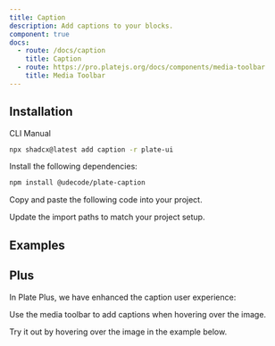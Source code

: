 ```yaml
---
title: Caption
description: Add captions to your blocks.
component: true
docs:
  - route: /docs/caption
    title: Caption
  - route: https://pro.platejs.org/docs/components/media-toolbar
    title: Media Toolbar
---
```


## Installation

<Tabs defaultValue="cli">

<TabsList>
<TabsTrigger value="cli">CLI</TabsTrigger>
<TabsTrigger value="manual">Manual</TabsTrigger>
</TabsList>
<TabsContent value="cli">

```bash
npx shadcx@latest add caption -r plate-ui
```

</TabsContent>

<TabsContent value="manual">

<Steps>

<Step>

Install the following dependencies:

```bash
npm install @udecode/plate-caption
```

</Step>

<Step>

Copy and paste the following code into your project.

</Step>

<ComponentSource name="caption" />

<Step>

Update the import paths to match your project setup.

</Step>

</Steps>

</TabsContent>

</Tabs>

## Examples

<ComponentPreview name="playground-demo" id="media" />

<ComponentSource name="image-element" />
<ComponentSource name="media-embed-element" />


## Plus

In Plate Plus, we have enhanced the caption user experience:

Use the media toolbar to add captions when hovering over the image.

Try it out by hovering over the image in the example below.

<ComponentPreviewPro
  name="pro-iframe-demo"
  id="pro-caption"
  component="upload"
/>
